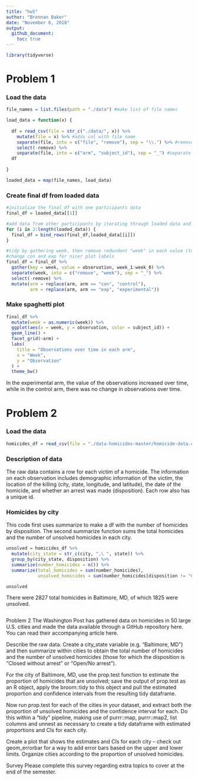 ```yaml
---
title: "hw5"
author: "Brennan Baker"
date: "November 6, 2018"
output:
  github_document:
    toc: true
---
```


```r
library(tidyverse)
```

# Problem 1

### Load the data

```r
file_names = list.files(path = "./data") #make list of file names

load_data = function(x) {
  
  df = read_csv(file = str_c("./data/", x)) %>% 
    mutate(file = x) %>% #adds col with file name
    separate(file, into = c("file", "remove"), sep = "\\.") %>% #removes .csv from file col
    select(-remove) %>% 
    separate(file, into = c("arm", "subject_id"), sep = "_") #separate file col into arm and id
  df
  
}

loaded_data = map(file_names, load_data)

```

### Create final df from loaded data

```r
#initialize the final_df with one participants data
final_df = loaded_data[[1]] 

#add data from other participants by iterating through loaded data and binding rows
for (i in 2:length(loaded_data)) {
  final_df = bind_rows(final_df,loaded_data[[i]])
}

#tidy by gathering week, then remove redundant "week" in each value (turn "week_1" into "1")
#change con and exp for nicer plot labels
final_df = final_df %>% 
  gather(key = week, value = observation, week_1:week_8) %>% 
  separate(week, into = c("remove", "week"), sep = "_") %>%
  select(-remove) %>% 
  mutate(arm = replace(arm, arm == "con", "control"),
         arm = replace(arm, arm == "exp", "experimental"))
```

### Make spaghetti plot

```r
final_df %>% 
  mutate(week = as.numeric(week)) %>% 
  ggplot(aes(x = week, y = observation, color = subject_id)) +
  geom_line() +
  facet_grid(~arm) +
  labs(
    title = "Observations over time in each arm",
    x = "Week",
    y = "Observation"
  ) + 
  theme_bw()
```

In the experimental arm, the value of the observations increased over time, while in the control arm, there was no change in observations over time. 

# Problem 2

### Load the data

```r
homicides_df = read_csv(file = "./data-homicides-master/homicide-data.csv")
```

### Description of data

The raw data contains a row for each victim of a homicide. The information on each observation includes demographic information of the victim, the location of the killing (city, state, longitude, and latitude), the date of the homicide, and whether an arrest was made (disposition). Each row also has a unique id.

### Homicides by city

This code first uses summarize to make a df with the number of homicides by disposition. The second summarize function sums the total homicides and the number of unsolved homicides in each city.
```r
unsolved = homicides_df %>% 
  mutate(city_state = str_c(city, ",\ ", state)) %>% 
  group_by(city_state, disposition) %>% 
  summarize(number_homicides = n()) %>%
  summarize(total_homicides = sum(number_homicides),
            unsolved_homicides = sum(number_homicides[disposition != "Closed by arrest"]))

unsolved
```

There were 2827 total homicides in Baltimore, MD, of which 1825 were unsolved.

```r

```



Problem 2
The Washington Post has gathered data on homicides in 50 large U.S. cities and made the data available through a GitHub repository here. You can read their accompanying article here.

Describe the raw data. Create a city_state variable (e.g. “Baltimore, MD”) and then summarize within cities to obtain the total number of homicides and the number of unsolved homicides (those for which the disposition is “Closed without arrest” or “Open/No arrest”).

For the city of Baltimore, MD, use the prop.test function to estimate the proportion of homicides that are unsolved; save the output of prop.test as an R object, apply the broom::tidy to this object and pull the estimated proportion and confidence intervals from the resulting tidy dataframe.

Now run prop.test for each of the cities in your dataset, and extract both the proportion of unsolved homicides and the confidence interval for each. Do this within a “tidy” pipeline, making use of purrr::map, purrr::map2, list columns and  unnest as necessary to create a tidy dataframe with estimated proportions and CIs for each city.

Create a plot that shows the estimates and CIs for each city – check out geom_errorbar for a way to add error bars based on the upper and lower limits. Organize cities according to the proportion of unsolved homicides.

Survey
Please complete this survey regarding extra topics to cover at the end of the semester.